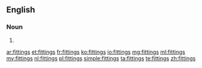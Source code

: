 ==English==

===Noun===
{{head|en|noun plural form}}

# {{plural of|fitting|lang=en}}

[[ar:fittings]]
[[et:fittings]]
[[fr:fittings]]
[[ko:fittings]]
[[io:fittings]]
[[mg:fittings]]
[[ml:fittings]]
[[my:fittings]]
[[nl:fittings]]
[[pl:fittings]]
[[simple:fittings]]
[[ta:fittings]]
[[te:fittings]]
[[zh:fittings]]